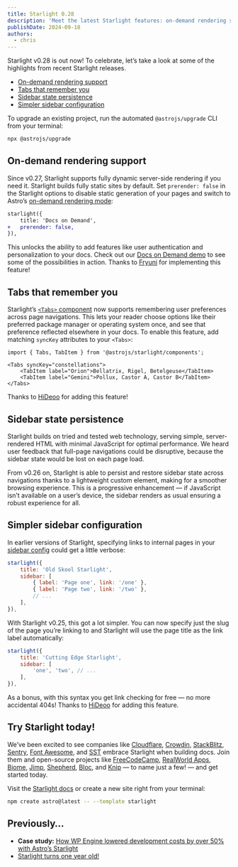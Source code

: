 ```yaml
---
title: Starlight 0.28
description: 'Meet the latest Starlight features: on-demand rendering support, sidebar persistence, smart tabs, and more for your docs.'
publishDate: 2024-09-18
authors:
  - chris
---
```


Starlight v0.28 is out now! To celebrate, let’s take a look at some of the highlights from recent Starlight releases.

- [On-demand rendering support](#on-demand-rendering-support)
- [Tabs that remember you](#tabs-that-remember-you)
- [Sidebar state persistence](#sidebar-state-persistence)
- [Simpler sidebar configuration](#simpler-sidebar-configuration)

To upgrade an existing project, run the automated `@astrojs/upgrade` CLI from your terminal:

```sh
npx @astrojs/upgrade
```

## On-demand rendering support

Since v0.27, Starlight supports fully dynamic server-side rendering if you need it. Starlight builds fully static sites by default. Set `prerender: false` in the Starlight options to disable static generation of your pages and switch to Astro’s [on-demand rendering mode](https://docs.astro.build/en/basics/rendering-modes/):

```diff title="astro.config.mjs" lang="js"
starlight({
	title: 'Docs on Demand',
+	prerender: false,
}),
```

This unlocks the ability to add features like user authentication and personalization to your docs. Check out our [Docs on Demand demo](https://starlight-ssr.netlify.app/) to see some of the possibilities in action. Thanks to [Fryuni](https://github.com/Fryuni) for implementing this feature!

## Tabs that remember you

Starlight’s [`<Tabs>` component](https://starlight.astro.build/guides/components/#tabs) now supports remembering user preferences across page navigations. This lets your reader choose options like their preferred package manager or operating system once, and see that preference reflected elsewhere in your docs. To enable this feature, add matching `syncKey` attributes to your `<Tabs>`:

```mdx title="src/content/docs/example.mdx" /syncKey=".+"/\
import { Tabs, TabItem } from '@astrojs/starlight/components';

<Tabs syncKey="constellations">
	<TabItem label="Orion">Bellatrix, Rigel, Betelgeuse</TabItem>
	<TabItem label="Gemini">Pollux, Castor A, Castor B</TabItem>
</Tabs>
```

Thanks to [HiDeoo](https://github.com/HiDeoo) for adding this feature!

## Sidebar state persistence

Starlight builds on tried and tested web technology, serving simple, server-rendered HTML with minimal JavaScript for optimal performance. We heard user feedback that full-page navigations could be disruptive, because the sidebar state would be lost on each page load.

From v0.26 on, Starlight is able to persist and restore sidebar state across navigations thanks to a lightweight custom element, making for a smoother browsing experience. This is a progressive enhancement — if JavaScript isn’t available on a user’s device, the sidebar renders as usual ensuring a robust experience for all.

## Simpler sidebar configuration

In earlier versions of Starlight, specifying links to internal pages in your [sidebar config](https://starlight.astro.build/guides/sidebar/) could get a little verbose:

```js title="astro.config.mjs" {4-6}
starlight({
	title: 'Old Skool Starlight',
	sidebar: [
		{ label: 'Page one', link: '/one' },
		{ label: 'Page two', link: '/two' },
		// ...
	],
}),
```

With Starlight v0.25, this got a lot simpler. You can now specify just the slug of the page you’re linking to and Starlight will use the page title as the link label automatically:

```js title="astro.config.mjs" {4}
starlight({
	title: 'Cutting Edge Starlight',
	sidebar: [
		'one', 'two', // ...
	],
}),
```

As a bonus, with this syntax you get link checking for free — no more accidental 404s! Thanks to [HiDeoo](https://github.com/HiDeoo) for adding this feature.

## Try Starlight today!

We’ve been excited to see companies like [Cloudflare](https://developers.cloudflare.com/), [Crowdin](https://support.crowdin.com/), [StackBlitz](https://tutorialkit.dev/), [Sentry](https://spotlightjs.com/), [Font Awesome](https://docs.fontawesome.com/), and [SST](https://sst.dev/docs/) embrace Starlight when building docs. Join them and open-source projects like [FreeCodeCamp](https://contribute.freecodecamp.org/), [RealWorld Apps](https://www.realworld.how/), [Biome](https://biomejs.dev/), [Jimp](https://jimp-dev.github.io/jimp/), [Shepherd](https://docs.shepherdpro.com/), [Bloc](https://bloclibrary.dev/), and [Knip](https://knip.dev/) — to name just a few! — and get started today.

Visit the [Starlight docs](https://starlight.astro.build/) or create a new site right from your terminal:

```sh
npm create astro@latest -- --template starlight
```

## Previously…

- **Case study:** [How WP Engine lowered development costs by over 50% with Astro’s Starlight](/case-studies/wp-engine/)
- [Starlight turns one year old!](/blog/starlight-turns-one/)
